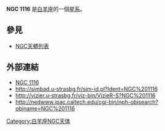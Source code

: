{{NGCInfoBox|NGCID=NGC 1116|發現者=阿爾伯特·馬爾夫|發現日期=1863年12月2日|其他編號=UGC 2326,MCG 2-8-17,ZWG 440.21|曆元=J2000.0|赤經=2時50分35.8秒
|赤緯=13°20'6"|星座=白羊座|星體=星系|星等=14.5|表面亮度=13.4|藍等=15.3}}

'''NGC 1116''' 是[[白羊座|白羊座]]的一個[[星系|星系]]。

== 參見 ==
* [[NGC天體列表|NGC天體列表]]

== 外部連結 ==
* [https://web.archive.org/web/20070317114410/http://www.seds.org/~spider/ngc/ngc.cgi?1116 NGC 1116]
* http://simbad.u-strasbg.fr/sim-id.pl?Ident=NGC%201116
* http://vizier.u-strasbg.fr/viz-bin/VizieR-S?NGC%201116{{Wayback|url=http://vizier.u-strasbg.fr/viz-bin/VizieR-S?NGC%201116 |date=20150403160204 }}
* http://nedwww.ipac.caltech.edu/cgi-bin/nph-objsearch?objname=NGC%201116{{Wayback|url=http://nedwww.ipac.caltech.edu/cgi-bin/nph-objsearch?objname=NGC%201116 |date=20191018173612 }}

{{Catalogs|NGC=1116}}

[[Category:白羊座NGC天体|Category:白羊座NGC天体]]